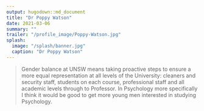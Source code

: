 ```yaml
---
output: hugodown::md_document
title: "Dr Poppy Watson"
date: 2021-03-06
summary: ""
trailer: "/profile_image/Poppy-Watson.jpg"
splash:
  image: "/splash/banner.jpg"
  caption: "Dr Poppy Watson"
---
```


> Gender balance at UNSW means taking proactive steps to ensure a more equal representation at all levels of the University: cleaners and security staff, students on each course, professional staff and all academic levels through to Professor. In Psychology more specifically I think it would be good to get more young men interested in studying Psychology.

